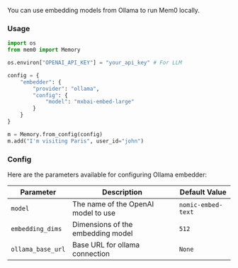 You can use embedding models from Ollama to run Mem0 locally.

### Usage

```python
import os
from mem0 import Memory

os.environ["OPENAI_API_KEY"] = "your_api_key" # For LLM

config = {
    "embedder": {
        "provider": "ollama",
        "config": {
            "model": "mxbai-embed-large"
        }
    }
}

m = Memory.from_config(config)
m.add("I'm visiting Paris", user_id="john")
```

### Config

Here are the parameters available for configuring Ollama embedder:

| Parameter | Description | Default Value |
| --- | --- | --- |
| `model` | The name of the OpenAI model to use | `nomic-embed-text` |
| `embedding_dims` | Dimensions of the embedding model | `512` |
| `ollama_base_url` | Base URL for ollama connection | `None` |